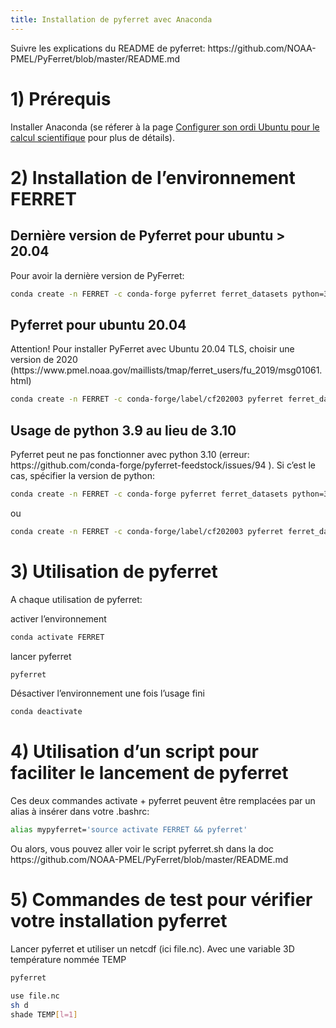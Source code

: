 ```yaml
---
title: Installation de pyferret avec Anaconda
---
```



Suivre les explications du README de pyferret: https://github.com/NOAA-PMEL/PyFerret/blob/master/README.md

# 1) Prérequis

Installer Anaconda (se réferer à la page [Configurer son ordi Ubuntu pour le calcul scientifique](config_globale_ubuntu.html) pour plus de détails).

# 2) Installation de l'environnement FERRET

## Dernière version de Pyferret pour ubuntu > 20.04

Pour avoir la dernière version de PyFerret:
```bash
conda create -n FERRET -c conda-forge pyferret ferret_datasets python=3.9 --yes
```

## Pyferret pour ubuntu 20.04

Attention! Pour installer PyFerret avec Ubuntu 20.04 TLS, choisir une version de 2020 (https://www.pmel.noaa.gov/maillists/tmap/ferret_users/fu_2019/msg01061.html)
```bash
conda create -n FERRET -c conda-forge/label/cf202003 pyferret ferret_datasets python=3.9 --yes
```

## Usage de python 3.9 au lieu de 3.10

Pyferret peut ne pas fonctionner avec python 3.10 (erreur: https://github.com/conda-forge/pyferret-feedstock/issues/94 ).  Si c'est le cas, spécifier la version de python:
```bash
conda create -n FERRET -c conda-forge pyferret ferret_datasets python=3.9 --yes
```
ou
```bash
conda create -n FERRET -c conda-forge/label/cf202003 pyferret ferret_datasets python=3.9 --yes
```

# 3) Utilisation de pyferret
A chaque utilisation de pyferret:

activer l'environnement
```bash
conda activate FERRET
```

lancer pyferret

```bash
pyferret
```

Désactiver l'environnement une fois l'usage fini
```bash
conda deactivate
```

# 4) Utilisation d'un script pour faciliter le lancement de pyferret

Ces deux commandes activate + pyferret  peuvent être remplacées par un alias à insérer dans votre .bashrc:
```bash
alias mypyferret='source activate FERRET && pyferret'
```

Ou alors, vous pouvez aller voir le script pyferret.sh dans la doc https://github.com/NOAA-PMEL/PyFerret/blob/master/README.md

# 5) Commandes de test pour vérifier votre installation pyferret

Lancer pyferret et utiliser un netcdf (ici file.nc).
Avec une variable 3D température nommée TEMP
```bash
pyferret
```

```bash
use file.nc
sh d
shade TEMP[l=1]
```

